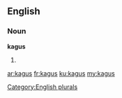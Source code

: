 ==English==

===Noun===
'''kagus'''

# {{plural of|[[kagu]]}}

[[Category:English plurals]]

[[ar:kagus]]
[[fr:kagus]]
[[ku:kagus]]
[[my:kagus]]